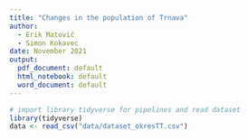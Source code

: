 ```yaml
---
title: "Changes in the population of Trnava"
author: 
  - Erik Matovič
  - Simon Kokavec
date: November 2021
output:
  pdf_document: default
  html_notebook: default
  word_document: default
---
```


```r
# import library tidyverse for pipelines and read dataset
library(tidyverse)                
data <- read_csv("data/dataset_okresTT.csv")
```
